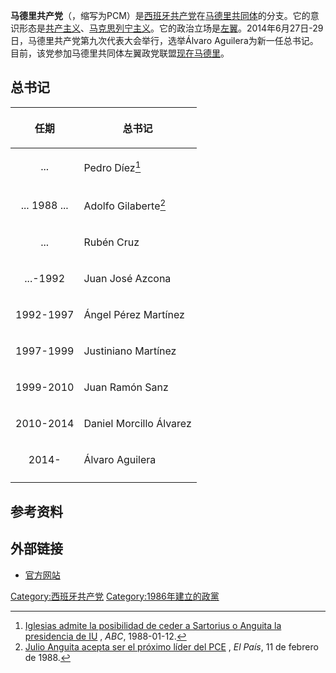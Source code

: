 {{Infobox political party
| name            = 马德里共产党
| native_name     = Partido Comunista de Madrid
| logo            = Pce_2014.svg
| logo_size       = 120px
| general_secretary = Álvaro Aguilera
| founder         =  
| leader1_title   =  
| leader1_name    =  
| foundation      =  
| dissolution     = <!-- {{End date|YYYY|MM|DD|df=y}} -->
| merger          =  
| headquarters    =  
| newspaper       =  
| youth_wing      = [[西班牙共产主义青年联盟|西班牙共产主义青年联盟]]
| membership_year = 
| membership      = 
| ideology        = [[共产主义|共产主义]]<br />[[马克思列宁主义|马克思列宁主义]]
| position        = [[左翼|左翼]]
| national        = [[马德里共同体联合左翼|马德里共同体联合左翼]] <small>(1986-2015)</small><br /> [[现在马德里|现在马德里]] <small>(2015- )</small><ref>[http://www.europapress.es/madrid/noticia-ahora-madrid-recibe-quejas-falta-neutralidad-podemos-otros-partidos-primarias-20150329190554.html Ahora Madrid recibe quejas por "falta de neutralidad" de Podemos y otros partidos durante las primarias], ''Europa Press'', [2015-03-29].</ref><ref>[http://www.pcmadrid.org/index.php/component/content/article/1925-resolucion-comite-central-del-pcm-10-de-abril-de-2015.html Resolución Comité Central del PCM 10 de abril de 2015], ''Partido Comunista de Madrid'', [2015-04-11].</ref><br>[[马德里联合左翼|马德里联合左翼]] <small>(2016-)</small>
| international   =
| european        = 
| europarl        = 
| seats1_title    = 
| seats1          = 
| colours         = {{Color box|{{Party_meta/Communist_Party_of_Spain/color}}|border=darkgray}} [[红色|红色]]
| website         = [http://pcmadrid.org/ 官方网站]
| colorcode       = {{Party_meta/Communist_Party_of_Spain/color}}
| country         = 西班牙
}}
'''马德里共产党'''（{{lang-es|Partido Comunista de Madrid}}，缩写为PCM）是[[西班牙共产党|西班牙共产党]]在[[马德里共同体|马德里共同体]]的分支。它的意识形态是[[共产主义|共产主义]]、[[马克思列宁主义|马克思列宁主义]]。它的政治立场是[[左翼|左翼]]。2014年6月27日-29日，马德里共产党第九次代表大会举行，选举Álvaro Aguilera为新一任总书记。目前，该党参加马德里共同体左翼政党联盟[[现在马德里|现在马德里]]。

== 总书记 ==
{| class="wikitable" border="1" align="center"
! <center>'''任期'''</center>
! colspan=2 | <center>'''总书记'''</center>

|-
| align="center" | ...
| align="left" | Pedro Díez<ref>[http://hemeroteca.sevilla.abc.es/nav/Navigate.exe/hemeroteca/sevilla/abc.sevilla/1988/01/12/019.html Iglesias admite la posibilidad de ceder a Sartorius o Anguita la presidencia de IU] {{Wayback|url=http://hemeroteca.sevilla.abc.es/nav/Navigate.exe/hemeroteca/sevilla/abc.sevilla/1988/01/12/019.html |date=20181024073946 }}, ''ABC'', 1988-01-12.</ref> ||
|-
| align="center" | ... 1988 ...
| align="left" | Adolfo Gilaberte<ref>[http://elpais.com/diario/1988/02/11/espana/571532413_850215.html Julio Anguita acepta ser el próximo líder del PCE] {{Wayback|url=http://elpais.com/diario/1988/02/11/espana/571532413_850215.html |date=20190823171810 }}, ''El País'', 11 de febrero de 1988.</ref> ||
|-
| align="center" | ...
| align="left" | Rubén Cruz ||
|-
| align="center" | ...-1992
| align="left" | Juan José Azcona ||
|-
| align="center" | 1992-1997
| align="left" | Ángel Pérez Martínez || align=center | [[File:Ángel_Pérez_2012_(cropped).jpg|70px]]
|-
| align="center" | 1997-1999
| align="left" | Justiniano Martínez||
|-
| align="center" | 1999-2010
| align="left" | Juan Ramón Sanz ||
|-
| align="center" | 2010-2014
| align="left" | Daniel Morcillo Álvarez || align=center | [[File:Daniel_Morcillo_2013b_(cropped).jpg|70px]]
|-
| align="center" | 2014-
| align="left" | Álvaro Aguilera || align=center | [[File:Álvaro_Aguilera_2016b_(cropped).jpg|70px]]
|-
|}

==参考资料==
{{reflist}}
==外部链接==
*[https://web.archive.org/web/20070929131524/http://usuarios.lycos.es/pcomunistalarioja/ 官方网站]

{{Communist-party-stub}}
{{西班牙共产党}}
[[Category:西班牙共产党|Category:西班牙共产党]]
[[Category:1986年建立的政黨|Category:1986年建立的政黨]]